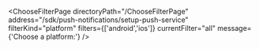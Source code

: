 


<ChooseFilterPage
    directoryPath="/ChooseFilterPage"
    address="/sdk/push-notifications/setup-push-service"
    filterKind="platform"
    filters={['android','ios']}
    currentFilter="all"
    message={'Choose a platform:'}
/>

